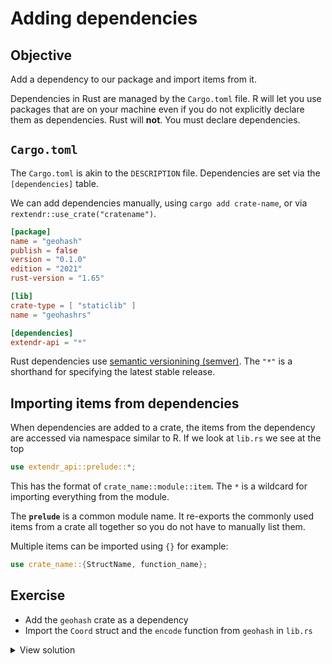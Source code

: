 # Adding dependencies

::: callout-tip
## Objective

Add a dependency to our package and import items from it.

:::

Dependencies in Rust are managed by the `Cargo.toml` file. R will let you use packages that are on your machine even if you do not explicitly declare them as dependencies. Rust will **not**. You must declare dependencies.


## `Cargo.toml`

The `Cargo.toml` is akin to the `DESCRIPTION` file. Dependencies are set via the `[dependencies]` table.

We can add dependencies manually, using `cargo add crate-name`, or via `rextendr::use_crate("cratename")`.

```toml
[package]
name = "geohash"
publish = false
version = "0.1.0"
edition = "2021"
rust-version = "1.65"

[lib]
crate-type = [ "staticlib" ]
name = "geohashrs"

[dependencies]
extendr-api = "*"
```

::: aside
Rust dependencies use [semantic versionining (semver)](https://semver.org/). The `"*"` is a shorthand for specifying the latest stable release.
:::


## Importing items from dependencies

When dependencies are added to a crate, the items from the dependency are accessed via namespace similar to R. If we look at `lib.rs` we see at the top

```rust
use extendr_api::prelude::*;
```

This has the format of `crate_name::module::item`. The `*` is a wildcard for importing everything from the module.

The **`prelude`** is a common module name. It re-exports the commonly used items from a crate all together so you do not have to manually list them.

Multiple items can be imported using `{}` for example:

```rust
use crate_name::{StructName, function_name};
```


## Exercise

- Add the `geohash` crate as a dependency
- Import the `Coord` struct and the `encode` function from `geohash` in `lib.rs`

<details>
    <summary>View solution</summary>

From the R terminal run:

```r
rextendr::use_crate("geohash")
```

This will add the geohash dependency.

Open `src/rust/src/lib.rs` and add the following below `use extendr_api::prelude::*;`

```rust
use geohash::{Coord, Direction, encode, Neighbors};
```

</details>
